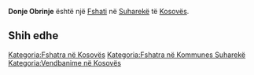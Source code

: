 {{Fshat në Kosovës
 | Emri                = Donje Obrinje
 | EmriAlt                = Abri e Poshtem,Abri e Poshtme,Abri e Poshtëm,Abrije e Poshteme,Abrijë e Poshtemë,Done Obrine,Donje Obrinje,Obrije e Ulet,Obrijë e Ulët,Obrinja i Ulte,Obrinja i Ultë,Доње Обриње
 | Emri (Rasa dhanore) = 
 | Figura              = 
 | Shteti              = Kosovës
 | Komuna              = Suharekë
 | Kodi postar         = 
 | Sipërfaqja          = 

 | Popullsia           = 

 | Regj. i popullsisë  = 
 | Dend. e popullsisë  = 
 | Faqja zyrtare       = 
 <!--- Koordinatat ----> 
 | Gjerësia            = 42.64139
 | Gjatësia            = 20.75361
 | Lartësia            = 
}}
'''Donje Obrinje''' është një [[Fshati]] në [[Suharekë]] të [[Kosovës]].

<!-- == Gjeografia == -->
<!-- == Historia == -->
<!-- == Demografia == -->
== Shih edhe ==
{{Komuna Suharekë}}
{{Kosovo-Administrata-Cung}}

[[Kategoria:Fshatra në Kosovës]]
[[Kategoria:Fshatra në Kommunes Suharekë]]
[[Kategoria:Vendbanime në Kosovës]]
